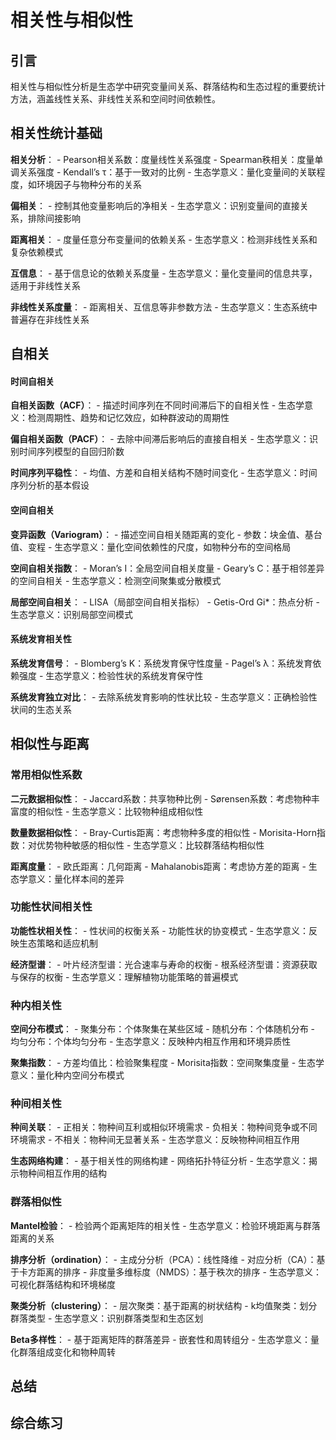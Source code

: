 # 相关性与相似性

## 引言

相关性与相似性分析是生态学中研究变量间关系、群落结构和生态过程的重要统计方法，涵盖线性关系、非线性关系和空间时间依赖性。

## 相关性统计基础

**相关分析**：
- Pearson相关系数：度量线性关系强度
- Spearman秩相关：度量单调关系强度
- Kendall's τ：基于一致对的比例
- 生态学意义：量化变量间的关联程度，如环境因子与物种分布的关系

**偏相关**：
- 控制其他变量影响后的净相关
- 生态学意义：识别变量间的直接关系，排除间接影响

**距离相关**：
- 度量任意分布变量间的依赖关系
- 生态学意义：检测非线性关系和复杂依赖模式

**互信息**：
- 基于信息论的依赖关系度量
- 生态学意义：量化变量间的信息共享，适用于非线性关系

**非线性关系度量**：
- 距离相关、互信息等非参数方法
- 生态学意义：生态系统中普遍存在非线性关系


## 自相关

#### 时间自相关

**自相关函数（ACF）**：
- 描述时间序列在不同时间滞后下的自相关性
- 生态学意义：检测周期性、趋势和记忆效应，如种群波动的周期性

**偏自相关函数（PACF）**：
- 去除中间滞后影响后的直接自相关
- 生态学意义：识别时间序列模型的自回归阶数

**时间序列平稳性**：
- 均值、方差和自相关结构不随时间变化
- 生态学意义：时间序列分析的基本假设

#### 空间自相关

**变异函数（Variogram）**：
- 描述空间自相关随距离的变化
- 参数：块金值、基台值、变程
- 生态学意义：量化空间依赖性的尺度，如物种分布的空间格局

**空间自相关指数**：
- Moran's I：全局空间自相关度量
- Geary's C：基于相邻差异的空间自相关
- 生态学意义：检测空间聚集或分散模式

**局部空间自相关**：
- LISA（局部空间自相关指标）
- Getis-Ord Gi*：热点分析
- 生态学意义：识别局部空间模式

#### 系统发育相关性

**系统发育信号**：
- Blomberg's K：系统发育保守性度量
- Pagel's λ：系统发育依赖强度
- 生态学意义：检验性状的系统发育保守性

**系统发育独立对比**：
- 去除系统发育影响的性状比较
- 生态学意义：正确检验性状间的生态关系


## 相似性与距离

### 常用相似性系数

**二元数据相似性**：
- Jaccard系数：共享物种比例
- Sørensen系数：考虑物种丰富度的相似性
- 生态学意义：比较物种组成相似性

**数量数据相似性**：
- Bray-Curtis距离：考虑物种多度的相似性
- Morisita-Horn指数：对优势物种敏感的相似性
- 生态学意义：比较群落结构相似性

**距离度量**：
- 欧氏距离：几何距离
- Mahalanobis距离：考虑协方差的距离
- 生态学意义：量化样本间的差异

### 功能性状间相关性

**功能性状相关性**：
- 性状间的权衡关系
- 功能性状的协变模式
- 生态学意义：反映生态策略和适应机制

**经济型谱**：
- 叶片经济型谱：光合速率与寿命的权衡
- 根系经济型谱：资源获取与保存的权衡
- 生态学意义：理解植物功能策略的普遍模式

### 种内相关性

**空间分布模式**：
- 聚集分布：个体聚集在某些区域
- 随机分布：个体随机分布
- 均匀分布：个体均匀分布
- 生态学意义：反映种内相互作用和环境异质性

**聚集指数**：
- 方差均值比：检验聚集程度
- Morisita指数：空间聚集度量
- 生态学意义：量化种内空间分布模式

### 种间相关性

**种间关联**：
- 正相关：物种间互利或相似环境需求
- 负相关：物种间竞争或不同环境需求
- 不相关：物种间无显著关系
- 生态学意义：反映物种间相互作用

**生态网络构建**：
- 基于相关性的网络构建
- 网络拓扑特征分析
- 生态学意义：揭示物种间相互作用的结构

### 群落相似性

**Mantel检验**：
- 检验两个距离矩阵的相关性
- 生态学意义：检验环境距离与群落距离的关系

**排序分析（ordination）**：
- 主成分分析（PCA）：线性降维
- 对应分析（CA）：基于卡方距离的排序
- 非度量多维标度（NMDS）：基于秩次的排序
- 生态学意义：可视化群落结构和环境梯度

**聚类分析（clustering）**：
- 层次聚类：基于距离的树状结构
- k均值聚类：划分群落类型
- 生态学意义：识别群落类型和生态区划

**Beta多样性**：
- 基于距离矩阵的群落差异
- 嵌套性和周转组分
- 生态学意义：量化群落组成变化和物种周转





## 总结

## 综合练习